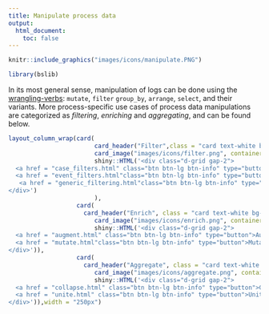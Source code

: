 ```yaml
---
title: Manipulate process data
output: 
  html_document: 
    toc: false
---
```



```r
knitr::include_graphics("images/icons/manipulate.PNG")
```

```r
library(bslib)
```


In its most general sense, manipulation of logs can be done using the [wrangling-verbs](wrangling.html): `mutate`, `filter` `group_by`, `arrange`, `select`, and their variants. More process-specific use cases of process data manipulations are categorized as _filtering_, _enriching_ and _aggregating_, and can be found below. 

```r
layout_column_wrap(card( 
						card_header("Filter",class = "card text-white bg-info mb-3"),
						card_image("images/icons/filter.png", container = card_body),
						shiny::HTML('<div class="d-grid gap-2">
  <a href = "case_filters.html" class="btn btn-lg btn-info" type="button">Case filters</a>
  <a href = "event_filters.html"class="btn btn-lg btn-info" type="button">Event filters</a>
   <a href = "generic_filtering.html"class="btn btn-lg btn-info" type="button">Generic filters</a>
</div>')
						),
				   card(
				   	 card_header("Enrich", class = "card text-white bg-info mb-3"),
						card_image("images/icons/enrich.png", container = card_body),
						shiny::HTML('<div class="d-grid gap-2">
  <a href = "augment.html" class="btn btn-lg btn-info" type="button">Augment</a>
  <a href = "mutate.html"class="btn btn-lg btn-info" type="button">Mutate</a>
</div>')),
				   card( 
				   	 card_header("Aggregate", class = "card text-white bg-info mb-3"),
						card_image("images/icons/aggregate.png", container = card_body),
						shiny::HTML('<div class="d-grid gap-2">
  <a href = "collapse.html" class="btn btn-lg btn-info" type="button">Collapse</a>
  <a href = "unite.html" class="btn btn-lg btn-info" type="button">Unite</a>
</div>')),width = "250px")
```

<br/>



